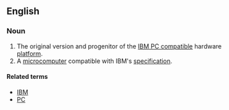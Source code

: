 ==English==
{{wikipedia}}

===Noun===
{{en-noun}}

# The original version and progenitor of the [[IBM PC compatible]] hardware [[platform]].
# A [[microcomputer]] compatible with IBM's [[specification]].

====Related terms====
* [[IBM]]
* [[PC]]
